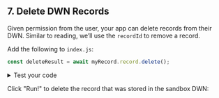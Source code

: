 ## 7. Delete DWN Records

Given permission from the user, your app can delete records from their DWN. Similar to reading, we’ll use the `recordId` to remove a record.

Add the following to `index.js`:
```js
const deleteResult = await myRecord.record.delete();
```

<details>
<summary>Test your code</summary>
<p>
To see the status of the delete transaction, add the following to <code>index.js</code>:

```js
console.log('Delete result: ', deleteResult.status);
```

The output will resemble:

```js
Delete result: status: { code: 202, detail: 'Accepted' },
```

</p>
</details>

Click "Run!" to delete the record that was stored in the sandbox DWN:
